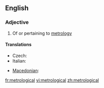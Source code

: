 ==English==

===Adjective===
{{en-adj}}

# Of or pertaining to [[metrology]]

====Translations====
{{trans-top|of or pertaining to metrology}}
* Czech: {{t-|cs|metrologický|m}}
* Italian: {{t-|it|metrologico}}
{{trans-mid}}
* [[Macedonian]]: {{t|mk|метролошки|m|tr=metrolóški|sc=Cyrl|xs=Macedonian}}
{{trans-bottom}}

[[fr:metrological]]
[[vi:metrological]]
[[zh:metrological]]